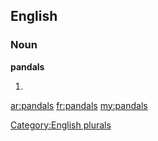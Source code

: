 ==English==

===Noun===
'''pandals'''

# {{plural of|[[pandal]]}}

[[Category:English plurals]]

[[ar:pandals]]
[[fr:pandals]]
[[my:pandals]]